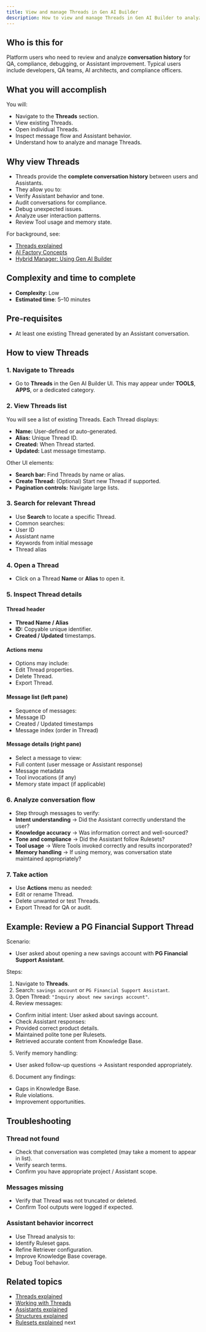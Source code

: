 ```yaml
---
title: View and manage Threads in Gen AI Builder
description: How to view and manage Threads in Gen AI Builder to analyze conversation history and Assistant behavior.
---
```


## Who is this for

Platform users who need to review and analyze **conversation history** for QA, compliance, debugging, or Assistant improvement.
Typical users include developers, QA teams, AI architects, and compliance officers.

## What you will accomplish

You will:

- Navigate to the **Threads** section.
- View existing Threads.
- Open individual Threads.
- Inspect message flow and Assistant behavior.
- Understand how to analyze and manage Threads.

## Why view Threads

- Threads provide the **complete conversation history** between users and Assistants.
- They allow you to:
- Verify Assistant behavior and tone.
- Audit conversations for compliance.
- Debug unexpected issues.
- Analyze user interaction patterns.
- Review Tool usage and memory state.

For background, see:

- [Threads explained](/edb-postgres-ai/ai-factory/learn/explained/threads-explained)
- [AI Factory Concepts](/edb-postgres-ai/ai-factory/learn/explained/ai-factory-concepts)
- [Hybrid Manager: Using Gen AI Builder](/edb-postgres-ai/hybrid-manager/ai-factory/gen-ai/builder)

## Complexity and time to complete

- **Complexity**: Low
- **Estimated time**: 5–10 minutes

## Pre-requisites

- At least one existing Thread generated by an Assistant conversation.

## How to view Threads

### 1. Navigate to Threads

- Go to **Threads** in the Gen AI Builder UI.
This may appear under **TOOLS**, **APPS**, or a dedicated category.

### 2. View Threads list

You will see a list of existing Threads.
Each Thread displays:

- **Name:** User-defined or auto-generated.
- **Alias:** Unique Thread ID.
- **Created:** When Thread started.
- **Updated:** Last message timestamp.

Other UI elements:

- **Search bar:** Find Threads by name or alias.
- **Create Thread:** (Optional) Start new Thread if supported.
- **Pagination controls:** Navigate large lists.

### 3. Search for relevant Thread

- Use **Search** to locate a specific Thread.
- Common searches:
- User ID
- Assistant name
- Keywords from initial message
- Thread alias

### 4. Open a Thread

- Click on a Thread **Name** or **Alias** to open it.

### 5. Inspect Thread details

#### Thread header

- **Thread Name / Alias**
- **ID:** Copyable unique identifier.
- **Created / Updated** timestamps.

#### Actions menu

- Options may include:
- Edit Thread properties.
- Delete Thread.
- Export Thread.

#### Message list (left pane)

- Sequence of messages:
- Message ID
- Created / Updated timestamps
- Message index (order in Thread)

#### Message details (right pane)

- Select a message to view:
- Full content (user message or Assistant response)
- Message metadata
- Tool invocations (if any)
- Memory state impact (if applicable)

### 6. Analyze conversation flow

- Step through messages to verify:
- **Intent understanding** → Did the Assistant correctly understand the user?
- **Knowledge accuracy** → Was information correct and well-sourced?
- **Tone and compliance** → Did the Assistant follow Rulesets?
- **Tool usage** → Were Tools invoked correctly and results incorporated?
- **Memory handling** → If using memory, was conversation state maintained appropriately?

### 7. Take action

- Use **Actions** menu as needed:
- Edit or rename Thread.
- Delete unwanted or test Threads.
- Export Thread for QA or audit.

## Example: Review a PG Financial Support Thread

Scenario:

- User asked about opening a new savings account with **PG Financial Support Assistant**.

Steps:

1. Navigate to **Threads**.
2. Search: `savings account` or `PG Financial Support Assistant`.
3. Open Thread: `"Inquiry about new savings account"`.
4. Review messages:
- Confirm initial intent: User asked about savings account.
- Check Assistant responses:
- Provided correct product details.
- Maintained polite tone per Rulesets.
- Retrieved accurate content from Knowledge Base.
5. Verify memory handling:
- User asked follow-up questions → Assistant responded appropriately.
6. Document any findings:
- Gaps in Knowledge Base.
- Rule violations.
- Improvement opportunities.

## Troubleshooting

### Thread not found

- Check that conversation was completed (may take a moment to appear in list).
- Verify search terms.
- Confirm you have appropriate project / Assistant scope.

### Messages missing

- Verify that Thread was not truncated or deleted.
- Confirm Tool outputs were logged if expected.

### Assistant behavior incorrect

- Use Thread analysis to:
- Identify Ruleset gaps.
- Refine Retriever configuration.
- Improve Knowledge Base coverage.
- Debug Tool behavior.

## Related topics

- [Threads explained](/edb-postgres-ai/ai-factory/learn/explained/threads-explained)
- [Working with Threads](/edb-postgres-ai/ai-factory/gen-ai/agent-studio/threads)
- [Assistants explained](/edb-postgres-ai/ai-factory/learn/explained/assistants-explained)
- [Structures explained](/edb-postgres-ai/ai-factory/learn/explained/structures-explained)
- [Rulesets explained](/edb-postgres-ai/ai-factory/learn/explained/rulesets-explained)
next
